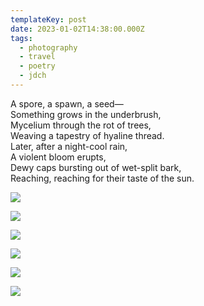 ```yaml
---
templateKey: post
date: 2023-01-02T14:38:00.000Z
tags:
  - photography
  - travel
  - poetry
  - jdch
---
```

A spore, a spawn, a seed—<br/>
Something grows in the underbrush,<br/>
Mycelium through the rot of trees,<br/>
Weaving a tapestry of hyaline thread.<br/>
Later, after a night-cool rain,<br/>
A violent bloom erupts,<br/>
Dewy caps bursting out of wet-split bark,<br/>
Reaching, reaching for their taste of the sun.<br/>

![](../../assets/photos/20230101-IMG_4300.jpg)

![](../../assets/photos/20230101-IMG_4398.jpg)

![](../../assets/photos/20230101-IMG_4410.jpg)

![](../../assets/photos/20230101-IMG_4421.jpg)

![](../../assets/photos/20230101-IMG_4476.jpg)

![](../../assets/photos/20230102-IMG_4615.jpg)
